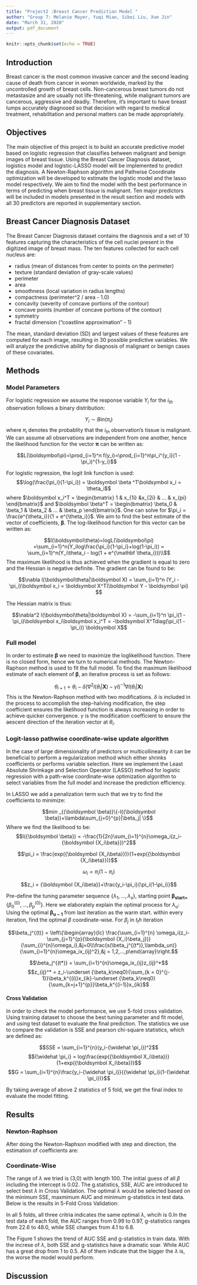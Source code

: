 ```yaml
---
title: "Project2 :Breast Cancer Prediction Model "
author: "Group 7: Melanie Mayer, Yuqi Miao, Sibei Liu, Xue Jin"
date: "March 31, 2020"
output: pdf_document
---
```


```r
knitr::opts_chunk$set(echo = TRUE)
```

## Introduction

Breast cancer is the most common invasive cancer and the second leading cause of death from cancer in women worldwide, marked by the uncontrolled growth of breast cells. Non-cancerous breast tumors do not metastasize and are usually not life-threatening, while malignant tumors are cancerous, aggressive and deadly. Therefore, it’s important to have breast lumps accurately diagnosed so that decision with regard to medical treatment, rehabilitation and personal matters can be made appropriately. 

## Objectives

The main objective of this project is to build an accurate predictive model based on logistic regression that classifies between malignant and benign images of breast tissue. Using the Breast Cancer Diagnosis dataset, logistics model and logistic-LASSO model will be implemented to predict the diagnosis. A Newton-Raphson algorithm and Pathwise Coordinate optimization will be developed to estimate the logistic model and the lasso model respectively. We aim to find the model with the best performance in terms of predicting when breast tissue is malignant. Ten major predictors will be included in models presented in the result section and models with all 30 predictors are reported in supplementary section. 

## Breast Cancer Diagnosis Dataset

The Breast Cancer Diagnosis dataset contains the diagnosis and a set of 10 features capturing the characteristics of the cell nuclei present in the digitized image of breast mass. The ten features collected for each cell nucleus are:

* radius (mean of distances from center to points on the perimeter) 
* texture (standard deviation of gray-scale values) 
* perimeter 
* area 
* smoothness (local variation in radius lengths) 
* compactness (perimeter^2 / area - 1.0) 
* concavity (severity of concave portions of the contour) 
* concave points (number of concave portions of the contour) 
* symmetry 
* fractal dimension (“coastline approximation” - 1) 

The mean, standard deviation (SD) and largest values of these features are computed for each image, resulting in 30 possible predictive variables. We will analyze the predictive ability for diagnosis of malignant or benign cases of these covariates.

## Methods

### Model Parameters

For logistic regression we assume the response variable $Y_i$ for the $i_{th}$ observation follows a binary distribution:

$$Y_i\sim Bin(\pi_i)$$
where $\pi_i$ denotes the probablity that the $i_{th}$ observation's tissue is malignant. We can assume all observations are independent from one another, hence the likelihood function for the vector $\boldsymbol\pi$ can be written as:

$$L(\boldsymbol\pi)=\prod_{i=1}^n f(y_i)=\prod_{i=1}^n\pi_i^{y_i}(1 - \pi_i)^{1-y_i}$$

For logistic regression, the logit link function is used: $$\log(\frac{\pi_i}{1-\pi_i}) = \boldsymbol \beta ^T\boldsymbol x_i = \theta_i$$ where $\boldsymbol x_i^T =  \begin{bmatrix} 1 & x_{1i} &x_{2i} & ... & x_{pi} \end{bmatrix}$ and $\boldsymbol \beta^T =  \begin{bmatrix} \beta_0 & \beta_1  & \beta_2 & ... & \beta_p \end{bmatrix}$. One can solve for $\pi_i = \frac{e^{\theta_i}}{1 + e^{\theta_i}}$. We aim to find the best estimate of the vector of coefficients, $\boldsymbol \beta$. The log-likelihood function for this vector can be written as:

$$l(\boldsymbol\theta)=logL(\boldsymbol\pi) =\sum_{i=1}^n(Y_ilog\frac{\pi_i}{1-\pi_i}+log(1-\pi_i)) = \sum_{i=1}^n(Y_i\theta_i - log(1 + e^{\mathbf \theta_i}))\\$$
The maximum likelihood is thus achieved when the gradient is equal to zero and the Hessian is negative definite. The gradient can be found to be:

$$\nabla l(\boldsymbol\theta|\boldsymbol X) = \sum_{i=1}^n (Y_i - \pi_i)\boldsymbol x_i = \boldsymbol X^T(\boldsymbol Y - \boldsymbol \pi) $$

The Hessian matrix is thus:

$$\nabla^2 l(\boldsymbol\theta|\boldsymbol X) = -\sum_{i=1}^n \pi_i(1 - \pi_i)\boldsymbol x_i\boldsymbol x_i^T = -\boldsymbol X^Tdiag(\pi_i(1 - \pi_i)) \boldsymbol X$$


### Full model

In order to estimate $\boldsymbol \beta$ we need to maximize the loglikelihood function. There is no closed form, hence we turn to numerical methods. The Newton-Raphson method is used to fit the full model. To find the maximum likelihood estimate of each element of $\boldsymbol \beta$, an iterative process is set as follows:

$$\theta_{i+1}  = \theta_{i} -\delta (\nabla^2l(\theta_{i}|\boldsymbol X)-\gamma I)^{-1}\nabla l(\theta_{i}|\boldsymbol X) $$
This is the Newton-Raphson method with two modifications. $\delta$ is included in the process to accomplish the step-halving modification, the step coefficient ensures the likelihood function is always increasing in order to achieve quicker convergence. $\gamma$ is the modification coefficient to ensure the aescent direction of the iteration vector at $\theta_{i}$.


### Logit-lasso pathwise coordinate-wise update algorithm

In the case of large dimensionality of predictors or multicollinearity it can be beneficial to perform a regularization method which either shrinks coefficients or performs variable selection. Here we implement the Least Absolute Shrinkage and Selection Operator (LASSO) method for logistic regression with a path-wise coordinate-wise optimization algorithm to select variables from the full model and increase the prediction efficiency.

In LASSO we add a penalization term such that we try to find the coefficients to minimize:

$$min _{(\boldsymbol \beta)}\{-l({\boldsymbol \beta})+\lambda\sum_{j=0}^{p}|\beta_j| \}$$
Where we find the likelihood to be: 
$$l({\boldsymbol \beta}) = -\frac{1}{2n}\sum_{i=1}^{n}\omega_i(z_i-{\boldsymbol {X_i\beta}})^2$$

$$\pi_i = \frac{exp({\boldsymbol {X_i\beta}})}{1+exp({\boldsymbol {X_i\beta}})}$$

$$\omega_i = \pi_i(1-\pi_i)$$

$$z_i = {\boldsymbol {X_i\beta}}+\frac{y_i-\pi_i}{\pi_i(1-\pi_i)}$$

Pre-define the tuning parameter sequence $\{\lambda_1,...,\lambda_s\}$, starting point ${\boldsymbol{\beta_{start=}}}\{\beta_0^{(0)},...,\beta_p^{(0)}\}$. Here we elaborately explain the optimal process for $\lambda_u$: Using the optimal $\boldsymbol {\beta_{u-1}}$ from last iteration as the warm start. within every iteration, find the optimal $\beta$ coordinate-wise.
For $\beta_j$ in $t_th$ iteration

$$\beta_j^{(t)} = \left\{\begin{array}{lc} \frac{\sum_{i=1}^{n} \omega_i(z_i-\sum_{j=1}^{p}{\boldsymbol {X_i}\beta_j})}{\sum_{i}^{n}\omega_i},&j=0\\\frac{s(\beta_j^{(t*)},\lambda_un)}{\sum_{i=1}^{n}\omega_ix_{ij}^2},&j = 1,2,...,p\end{array}\right.$$

$$\beta_j^{(t*)} = \sum_{i=1}^{n}\omega_ix_{ij}z_{ij}^*$$
$$z_{ij}^* = z_i-\underset {\beta_k\neq0}{\sum_{k = 0}^{j-1}}\beta_k^{(i)}x_{ik}-\underset {\beta_k\neq0}{\sum_{k=j+1}^{p}}\beta_k^{(i-1)}x_{ik}$$

#### Cross Validation

In order to check the model performance, we use 5-fold cross validation. Using training dataset  to choose the best tuning parameter and fit model, and using test dataset to evaluate the final prediction. The statistics we use to compare the validation is SSE and pearson chi-square statistics, which are defined as:

$$SSE = \sum_{i=1}^{n}(y_i-{\widehat \pi_i})^2$$
$${\widehat \pi_i} = log\frac{exp({\boldsymbol X_i\beta})}{1+exp({\boldsymbol X_i\beta})}$$
$$G = \sum_{i=1}^{n}\frac{y_i-{\widehat \pi_i}}{{\widehat \pi_i}(1-{\widehat \pi_i})}$$

By taking average of above 2 statistics of 5 fold, we get the final index to evaluate the model fitting.

## Results
### Newton-Raphson

After doing the Newton-Raphson modified with step and direction, the estimation of coefficients are:

\begin{center}
\includegraphics{./results/NR.JPG}
\end{center}

\begin{center}
Table 1. Estimated coefficients under Newton-Raphson method
\end{center}

### Coordinate-Wise


The range of $\lambda$ we tried is (3,0) with length 100. The initial guess of all $\beta$ including the intercept is 0.02. The g.statistics, SSE, AUC are introduced to select best $\lambda$ in Cross Validation. The optimal $\lambda$ would be selected based on the minimum SSE, maxmimum AUC and minimum g-statistics in test data. Below is the results in 5-Fold Cross Validation:

\begin{center}
\includegraphics{./results/Results from Yuqi.JPG}
\end{center}

\begin{center}
Table 2. Cross validatin results
\end{center}

In all 5 folds, all three critria indicates the same optimal $\lambda$, whcih is 0.In the test data of each fold, the AUC ranges from 0.99 to 0.97, g-statistics ranges from  22.6 to 48.0, while SSE changes from 4.1 to 6.8.

\begin{center}
\includegraphics{./results/lambda_change.jpeg}
\end{center}

\begin{center}
Fig 1. Changes in three criteria vs $\lambda$
\end{center}

The Figure 1 shows the trend of AUC SSE and g-statistics in train data. With the increse of $\lambda$, both SSE and g-statistics have a dramatic soar. While AUC has a great drop from 1 to 0.5. All of them indicate that the bigger the $\lambda$ is, the worse the model would perform.

## Discussion
 
